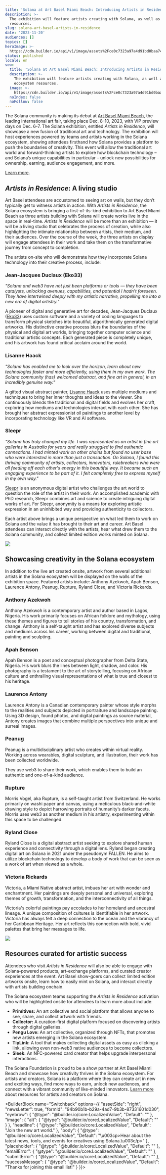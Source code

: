 ```yaml
---
title: 'Solana at Art Basel Miami Beach: Introducing Artists in Residence'
description: >-
  The exhibition will feature artists creating with Solana, as well as ecosystem
  resources.
slug: solana-art-basel-artists-in-residence
date: '2023-11-20'
audiences: []
topics: []
heroImage: >-
  https://cdn.builder.io/api/v1/image/assets%2Fce0c7323a97a4d91bd0baa7490ec9139%2F9233a02641b34deabe79535a7441da34
status: published
locale: en
seo:
  title: 'Solana at Art Basel Miami Beach: Introducing Artists in Residence'
  description: >-
    The exhibition will feature artists creating with Solana, as well as
    ecosystem resources.
  image: >-
    https://cdn.builder.io/api/v1/image/assets%2Fce0c7323a97a4d91bd0baa7490ec9139%2F9233a02641b34deabe79535a7441da34
  noIndex: false
  noFollow: false
---
```


The Solana community is making its debut at [Art Basel Miami Beach](https://www.artbasel.com/miami-beach), the leading international art fair, taking place Dec. 8-10, 2023, with VIP preview days on Dec. 6-7. The Solana exhibition, entitled _Artists in Residence_, will showcase a new fusion of traditional art and technology. The exhibition will host experiences powered by teams and artists working in the Solana ecosystem, showing attendees firsthand how Solana provides a platform to push the boundaries of creativity. This event will allow the traditional art world and forward-thinking artists to explore how blockchain technology – and Solana’s unique capabilities in particular – unlock new possibilities for ownership, earning, audience engagement, and more. 

[Learn more](https://solana.com/art-basel).

## **_Artists in Residence_: A living studio**

Art Basel attendees are accustomed to seeing art on walls, but they don’t typically get to witness artists in action. With _Artists in Residence_, the Solana ecosystem is bringing a first-of-its-kind exhibition to Art Basel Miami Beach as three artists building with Solana will create works live in the space in real-time. _Artists in Residence_ will be more than an exhibition — it will be a living studio that celebrates the process of creation, while also highlighting the intimate relationship between artists, their medium, and their audiences. Over the course of the week, the three artists on display will engage attendees in their work and take them on the transformative journey from concept to completion.

The artists on-site who will demonstrate how they incorporate Solana technology into their creative process, include:

### Jean-Jacques Duclaux (Eko33)

_"Solana and web3 have not just been platforms or tools — they have been catalysts, unlocking avenues, capabilities, and potential I hadn't foreseen. They have intertwined deeply with my artistic narrative, propelling me into a new era of digital artistry."_

A pioneer of digital and generative art for decades, Jean-Jacques Duclaux ([Eko33](https://www.eko33.com/)) uses custom software and a variety of coding languages to transform physical sketches into beautiful, algorithmically generated digital artworks. His distinctive creative process blurs the boundaries of the physical and digital art worlds, bringing together computer science and traditional artistic concepts. Each generated piece is completely unique, and his artwork has found critical acclaim around the world.

### Lisanne Haack

_"Solana has enabled me to look over the horizon, learn about new technologies faster and more efficiently, using them in my own work. The Solana community (has) welcomed abstract, and fine art in general, in an incredibly genuine way."_

A gifted visual abstract painter, [Lisanne Haack](https://www.lisannehaack.art/) uses multiple mediums and techniques to bring her inner thoughts and ideas to the viewer. She continuously blends the traditional and digital fields and evolves her craft, exploring how mediums and technologies interact with each other. She has brought her abstract expressionist oil paintings to another level by incorporating technology like VR and AI software. 

### Sleepr

_"Solana has truly changed my life. I was represented as an artist in fine art galleries in Australia for years and really struggled to find authentic connections. I had minted work on other chains but found no user base who were interested in more than just a transaction. On Solana, I found this thriving community of artists, collectors, innovators, rulebreakers who were all feeding off each other's energy in this beautiful way. It became such an engaging experience to be part of it. I felt completely free to express myself in my own way."_

[Sleepr](https://www.sleepr.art/) is an anonymous digital artist who challenges the art world to question the role of the artist in their work. An accomplished academic with PhD research, Sleepr combines art and science to create intriguing digital works of art. For Sleepr, anonymity is a means for exploring artistic expression in an uninhibited way and providing authenticity to collectors.

Each artist above brings a unique perspective on what led them to work on Solana and the value it has brought to their art and career. Art Basel attendees can interact directly with the artists, hear what drew them to the Solana community, and collect limited edition works minted on Solana.

![](/solana-art-basel-artists-in-residence/image-1.jpg)

## Showcasing creativity in the Solana ecosystem

In addition to the live art created onsite, artwork from several additional artists in the Solana ecosystem will be displayed on the walls of the exhibition space. Featured artists include: Anthony Azekwoh, Apah Benson, Laurence Antony, Peanug, Rupture, Ryland Close, and Victoria Rickards.

### Anthony Azekwoh

Anthony Azekwoh is a contemporary artist and author based in Lagos, Nigeria. His work primarily focuses on African folklore and mythology, using these themes and figures to tell stories of his country, transformation, and change. Anthony is a self-taught artist and has explored diverse subjects and mediums across his career, working between digital and traditional, painting and sculpting.

### Apah Benson

Apah Benson is a poet and conceptual photographer from Delta State, Nigeria. His work blurs the lines between light, shadow, and color. His photography is a testament to the art of storytelling, focusing on African culture and enthralling visual representations of what is true and closest to his heritage.

### Laurence Antony

Laurence Antony is a Canadian contemporary painter whose style morphs to the realities and subjects depicted in portraiture and landscape painting. Using 3D design, found photos, and digital paintings as source material, Antony creates images that combine multiple perspectives into unique and surreal images.

### Peanug

Peanug is a multidisciplinary artist who creates within virtual reality. Working across wearables, digital sculpture, and illustration, their work has been collected worldwide. 

They use web3 to share their work, which enables them to build an authentic and one-of-a-kind audience.

### Rupture

Morris Vogel, aka Rupture, is a self-taught artist from Switzerland. He works primarily on washi paper and canvas, using a meticulous black-and-white drawing style to depict harrowing portraits of humanity’s darker facets. Morris uses web3 as another medium in his artistry, experimenting within this space to be challenged. 

### Ryland Close 

Ryland Close is a digital abstract artist seeking to explore shared human experience and connectivity through a digital lens. Ryland began creating digital art on Solana in 2021 under the pseudonym FALLEN. He aims to utilize blockchain technology to develop a body of work that can be seen as a work of art when viewed as a whole. 

### Victoria Rickards

Victoria, a Miami Native abstract artist, imbues her art with wonder and enchantment. Her paintings are deeply personal and universal, exploring themes of growth, transformation, and the interconnectivity of all things. 

Victoria's colorful paintings pay accolades to her homeland and ancestral lineage. A unique composition of cultures is identifiable in her artwork. Victoria has always felt a deep connection to the ocean and the vibrancy of her Caribbean Heritage. Her art reflects this connection with bold, vivid palettes that bring her messages to life.

![](/solana-art-basel-artists-in-residence/image-2.jpg)

## Resources curated for artistic success

Attendees who visit _Artists in Residence_ will also be able to engage with Solana-powered products, art-exchange platforms, and curated creator experiences at the event. Art Basel show-goers can collect limited edition artworks onsite, learn how to easily mint on Solana, and interact directly with artists building onchain.

The Solana ecosystem teams supporting the _Artists in Residence_ activation who will be highlighted onsite for attendees to learn more about include:

-   **Primitives:** An art collective and social platform that allows anyone to see, share, and collect artwork with friends.
-   **Collector:** A curation-first digital platform focused on discovering artists through digital galleries.
-   **Pengu Love:** An art collective, organized through NFTs, that promotes new artists emerging in the Solana ecosystem.
-   **TipLink:** A tool that makes collecting digital assets as easy as clicking a link, allowing even non-web3 native audiences to become collectors.
-   **Sleek:** An NFC-powered card creator that helps upgrade interpersonal interactions.

The Solana Foundation is proud to be a show partner at Art Basel Miami Beach and showcase how creativity thrives in the Solana ecosystem. For artists and creators, Solana is a platform where they can create art in new and exciting ways, find more ways to earn, unlock new audiences, and connect with a vibrant community of like-minded innovators. [Learn more](https://solana.com/solutions/artists-creators) about resources for artists and creators on Solana.

<BuilderBlock name="Switchback" options={{
  "assetSide": "right",
  "newsLetter": true,
  "formId": "94b90b1b-b29a-4ad7-9b3b-87331601d030",
  "eyebrow": {
    "@type": "@builder.io/core:LocalizedValue",
    "Default": ""
  },
  "image": {
    "alt": {
      "@type": "@builder.io/core:LocalizedValue",
      "Default": ""
    }
  },
  "headline": {
    "@type": "@builder.io/core:LocalizedValue",
    "Default": "Join the new art world."
  },
  "body": {
    "@type": "@builder.io/core:LocalizedValue",
    "Default": "\u003cp>Hear about the latest news, tools, and events for creatives using Solana.\u003c/p>"
  },
  "placeholder": {
    "@type": "@builder.io/core:LocalizedValue",
    "Default": ""
  },
  "emailError": {
    "@type": "@builder.io/core:LocalizedValue",
    "Default": ""
  },
  "submitError": {
    "@type": "@builder.io/core:LocalizedValue",
    "Default": ""
  },
  "successMessge": {
    "@type": "@builder.io/core:LocalizedValue",
    "Default": "Thanks for joining this email list!"
  }
}}>

</BuilderBlock>
